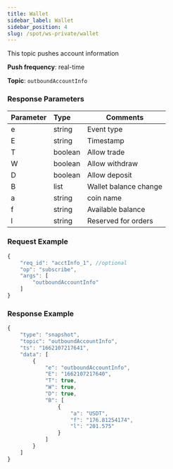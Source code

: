 ```yaml
---
title: Wallet
sidebar_label: Wallet
sidebar_position: 4
slug: /spot/ws-private/wallet
---
```



<p>This topic pushes account information</p>
<p><b>Push frequency</b>: real-time</p>
<p><b>Topic</b>: <code>outboundAccountInfo</code></p>

### Response Parameters
| Parameter | Type | Comments|
|:----- |:-----|----- |
| e | string | Event type |
| E | string | Timestamp |
| T | boolean | Allow trade |
| W | boolean | Allow withdraw |
| D | boolean | Allow deposit|
| B | list | Wallet balance change |
| a | string | coin name |
| f | string | Available balance |
| l | string | Reserved for orders |

### Request Example

<Tabs>
<TabItem value="console" label="JSON subscription message">

```javascript
{
    "req_id": "acctInfo_1", //optional
    "op": "subscribe",
    "args": [
        "outboundAccountInfo"
    ]
}
```

</TabItem>
</Tabs>

### Response Example

```javascript
{
    "type": "snapshot",
    "topic": "outboundAccountInfo",
    "ts": "1662107217641",
    "data": [
        {
            "e": "outboundAccountInfo",
            "E": "1662107217640",
            "T": true,
            "W": true,
            "D": true,
            "B": [
                {
                    "a": "USDT",
                    "f": "176.81254174",
                    "l": "201.575"
                }
            ]
        }
    ]
}
```
